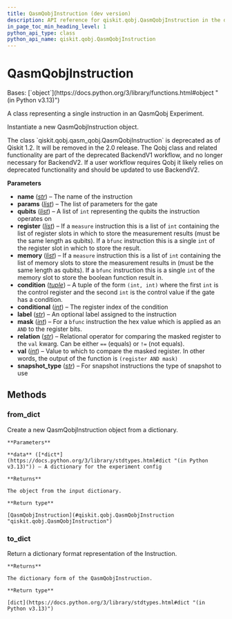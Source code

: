 ```yaml
---
title: QasmQobjInstruction (dev version)
description: API reference for qiskit.qobj.QasmQobjInstruction in the dev version of qiskit
in_page_toc_min_heading_level: 1
python_api_type: class
python_api_name: qiskit.qobj.QasmQobjInstruction
---
```


# QasmQobjInstruction

<Class id="qiskit.qobj.QasmQobjInstruction" isDedicatedPage={true} github="https://github.com/Qiskit/qiskit/tree/main/qiskit/qobj/qasm_qobj.py#L24-L202" signature="qiskit.qobj.QasmQobjInstruction(name, params=None, qubits=None, register=None, memory=None, condition=None, conditional=None, label=None, mask=None, relation=None, val=None, snapshot_type=None)" modifiers="class">
  Bases: [`object`](https://docs.python.org/3/library/functions.html#object "(in Python v3.13)")

  A class representing a single instruction in an QasmQobj Experiment.

  Instantiate a new QasmQobjInstruction object.

  <Admonition title="Deprecated since version 1.2" type="danger">
    The class `qiskit.qobj.qasm_qobj.QasmQobjInstruction` is deprecated as of Qiskit 1.2. It will be removed in the 2.0 release. The Qobj class and related functionality are part of the deprecated BackendV1 workflow, and no longer necessary for BackendV2. If a user workflow requires Qobj it likely relies on deprecated functionality and should be updated to use BackendV2.
  </Admonition>

  **Parameters**

  *   **name** ([*str*](https://docs.python.org/3/library/stdtypes.html#str "(in Python v3.13)")) – The name of the instruction
  *   **params** ([*list*](https://docs.python.org/3/library/stdtypes.html#list "(in Python v3.13)")) – The list of parameters for the gate
  *   **qubits** ([*list*](https://docs.python.org/3/library/stdtypes.html#list "(in Python v3.13)")) – A list of `int` representing the qubits the instruction operates on
  *   **register** ([*list*](https://docs.python.org/3/library/stdtypes.html#list "(in Python v3.13)")) – If a `measure` instruction this is a list of `int` containing the list of register slots in which to store the measurement results (must be the same length as qubits). If a `bfunc` instruction this is a single `int` of the register slot in which to store the result.
  *   **memory** ([*list*](https://docs.python.org/3/library/stdtypes.html#list "(in Python v3.13)")) – If a `measure` instruction this is a list of `int` containing the list of memory slots to store the measurement results in (must be the same length as qubits). If a `bfunc` instruction this is a single `int` of the memory slot to store the boolean function result in.
  *   **condition** ([*tuple*](https://docs.python.org/3/library/stdtypes.html#tuple "(in Python v3.13)")) – A tuple of the form `(int, int)` where the first `int` is the control register and the second `int` is the control value if the gate has a condition.
  *   **conditional** ([*int*](https://docs.python.org/3/library/functions.html#int "(in Python v3.13)")) – The register index of the condition
  *   **label** ([*str*](https://docs.python.org/3/library/stdtypes.html#str "(in Python v3.13)")) – An optional label assigned to the instruction
  *   **mask** ([*int*](https://docs.python.org/3/library/functions.html#int "(in Python v3.13)")) – For a `bfunc` instruction the hex value which is applied as an `AND` to the register bits.
  *   **relation** ([*str*](https://docs.python.org/3/library/stdtypes.html#str "(in Python v3.13)")) – Relational operator for comparing the masked register to the `val` kwarg. Can be either `==` (equals) or `!=` (not equals).
  *   **val** ([*int*](https://docs.python.org/3/library/functions.html#int "(in Python v3.13)")) – Value to which to compare the masked register. In other words, the output of the function is `(register AND mask)`
  *   **snapshot\_type** ([*str*](https://docs.python.org/3/library/stdtypes.html#str "(in Python v3.13)")) – For snapshot instructions the type of snapshot to use

  ## Methods

  ### from\_dict

  <Function id="qiskit.qobj.QasmQobjInstruction.from_dict" github="https://github.com/Qiskit/qiskit/tree/main/qiskit/qobj/qasm_qobj.py#L185-L196" signature="from_dict(data)" modifiers="classmethod">
    Create a new QasmQobjInstruction object from a dictionary.

    **Parameters**

    **data** ([*dict*](https://docs.python.org/3/library/stdtypes.html#dict "(in Python v3.13)")) – A dictionary for the experiment config

    **Returns**

    The object from the input dictionary.

    **Return type**

    [QasmQobjInstruction](#qiskit.qobj.QasmQobjInstruction "qiskit.qobj.QasmQobjInstruction")
  </Function>

  ### to\_dict

  <Function id="qiskit.qobj.QasmQobjInstruction.to_dict" github="https://github.com/Qiskit/qiskit/tree/main/qiskit/qobj/qasm_qobj.py#L106-L140" signature="to_dict()">
    Return a dictionary format representation of the Instruction.

    **Returns**

    The dictionary form of the QasmQobjInstruction.

    **Return type**

    [dict](https://docs.python.org/3/library/stdtypes.html#dict "(in Python v3.13)")
  </Function>
</Class>

